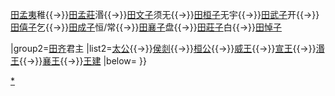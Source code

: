 {{Navbox
|name=田齐君主
|title=[[田齐]]君主
|state=expandCaption
|above = [[田齐君主世系图|世系]]
|group1=田氏宗主
|list1=[[陈完|田敬仲]]完{{→}}[[田孟夷]]稚{{→}}[[田孟莊]]湣{{→}}[[田文子]]须无{{→}}[[田桓子]]无宇{{→}}[[田武子]]开{{→}}[[田僖子]]乞{{→}}[[田成子]]恒/常{{→}}[[田襄子]]盘{{→}}[[田莊子]]白{{→}}[[田悼子]]

|group2=[[田齐]]君主
|list2=[[田和|太公]]{{→}}[[田侯剡|侯剡]]{{→}}[[田午|桓公]]{{→}}[[齊威王|威王]]{{→}}[[齊宣王|宣王]]{{→}}[[齊湣王|湣王]]{{→}}[[齊襄王|襄王]]{{→}}[[齊王建|王建]]
|below={{周朝诸侯国君主}}
}}<noinclude>
[[Category:先秦君主导航模板|{{PAGENAME}}]]
[[Category:齐国君主|*]]
</noinclude>